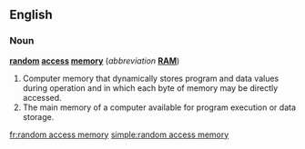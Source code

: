 {{wikipedia}}
==English==

===Noun===
'''[[random]] [[access]] [[memory]]''' (''abbreviation'' '''[[RAM]]''')

# Computer memory that dynamically stores program and data values during operation and in which each byte of memory may be directly accessed.
# The main memory of a computer available for program execution or data storage.

[[fr:random access memory]]
[[simple:random access memory]]